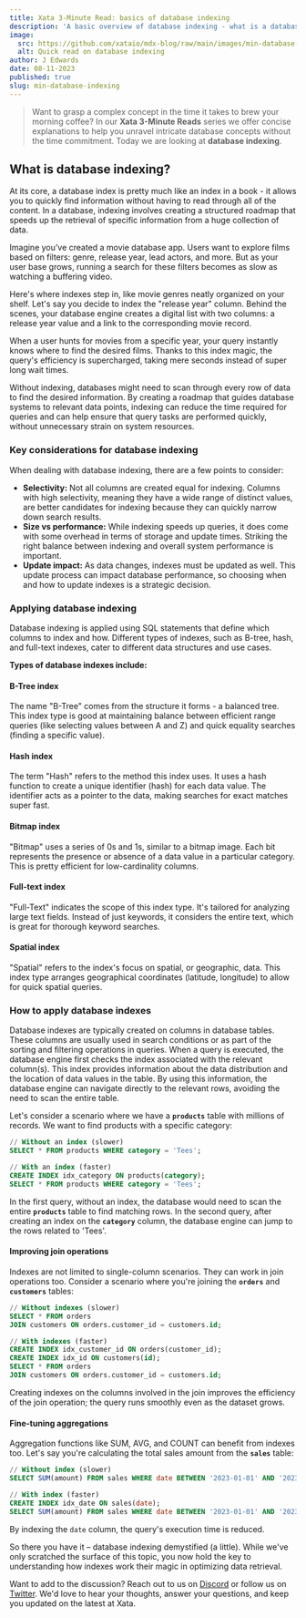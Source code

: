```yaml
---
title: Xata 3-Minute Read: basics of database indexing 
description: 'A basic overview of database indexing - what is a database index and what does it do?'
image: 
  src: https://github.com/xataio/mdx-blog/raw/main/images/min-database-indexing.png
  alt: Quick read on database indexing 
author: J Edwards
date: 08-11-2023
published: true
slug: min-database-indexing
---
```


> Want to grasp a complex concept in the time it takes to brew your morning coffee?  In our **Xata 3-Minute Reads** series we offer concise explanations to help you unravel intricate database concepts without the time commitment. Today we are looking at **database indexing**.


## What is database indexing?

At its core, a database index is pretty much like an index in a book - it allows you to quickly find information without having to read through all of the content. In a database, indexing involves creating a structured roadmap that speeds up the retrieval of specific information from a huge collection of data.

Imagine you’ve created a movie database app. Users want to explore films based on filters: genre, release year, lead actors, and more. But as your user base grows, running a search for these filters becomes as slow as watching a buffering video.

Here's where indexes step in, like movie genres neatly organized on your shelf. Let's say you decide to index the "release year" column. Behind the scenes, your database engine creates a digital list with two columns: a release year value and a link to the corresponding movie record. 

When a user hunts for movies from a specific year, your query instantly knows where to find the desired films. Thanks to this index magic, the query's efficiency is supercharged, taking mere seconds instead of super long wait times.

Without indexing, databases might need to scan through every row of data to find the desired information. By creating a roadmap that guides database systems to relevant data points, indexing can reduce the time required for queries and can help ensure that query tasks are performed quickly, without unnecessary strain on system resources.


### Key considerations for database indexing

When dealing with database indexing, there are a few points to consider:

- **Selectivity:** Not all columns are created equal for indexing. Columns with high selectivity, meaning they have a wide range of distinct values, are better candidates for indexing because they can quickly narrow down search results.
- **Size vs performance:** While indexing speeds up queries, it does come with some overhead in terms of storage and update times. Striking the right balance between indexing and overall system performance is important.
- **Update impact:** As data changes, indexes must be updated as well. This update process can impact database performance, so choosing when and how to update indexes is a strategic decision.


### Applying database indexing

Database indexing is applied using SQL statements that define which columns to index and how. Different types of indexes, such as B-tree, hash, and full-text indexes, cater to different data structures and use cases.

**Types of database indexes include:**

#### B-Tree index

The name "B-Tree" comes from the structure it forms - a balanced tree. This index type is good at maintaining balance between efficient range queries (like selecting values between A and Z) and quick equality searches (finding a specific value). 

#### Hash index

The term "Hash" refers to the method this index uses. It uses a hash function to create a unique identifier (hash) for each data value. The identifier acts as a pointer to the data, making searches for exact matches super fast.

#### Bitmap index

"Bitmap" uses a series of 0s and 1s, similar to a bitmap image. Each bit represents the presence or absence of a data value in a particular category. This is pretty efficient for low-cardinality columns.

#### Full-text index

"Full-Text" indicates the scope of this index type. It's tailored for analyzing large text fields. Instead of just keywords, it considers the entire text, which is great for thorough keyword searches. 

#### Spatial index

"Spatial" refers to the index's focus on spatial, or geographic, data. This index type arranges geographical coordinates (latitude, longitude) to allow for quick spatial queries. 


### How to apply database indexes

Database indexes are typically created on columns in database tables. These columns are usually used in search conditions or as part of the sorting and filtering operations in queries. When a query is executed, the database engine first checks the index associated with the relevant column(s). This index provides information about the data distribution and the location of data values in the table. By using this information, the database engine can navigate directly to the relevant rows, avoiding the need to scan the entire table.

Let's consider a scenario where we have a **`products`** table with millions of records. We want to find products with a specific category:

```sql
// Without an index (slower)
SELECT * FROM products WHERE category = 'Tees';
```

```sql
// With an index (faster)
CREATE INDEX idx_category ON products(category);
SELECT * FROM products WHERE category = 'Tees';
```

In the first query, without an index, the database would need to scan the entire **`products`** table to find matching rows. In the second query, after creating an index on the **`category`** column, the database engine can jump to the rows related to 'Tees'.

#### Improving join operations

Indexes are not limited to single-column scenarios. They can work in join operations too. Consider a scenario where you're joining the **`orders`** and **`customers`** tables:

```sql
// Without indexes (slower)
SELECT * FROM orders
JOIN customers ON orders.customer_id = customers.id;
```

```sql
// With indexes (faster)
CREATE INDEX idx_customer_id ON orders(customer_id);
CREATE INDEX idx_id ON customers(id);
SELECT * FROM orders
JOIN customers ON orders.customer_id = customers.id;
```

Creating indexes on the columns involved in the join improves the efficiency of the join operation; the query runs smoothly even as the dataset grows.

#### Fine-tuning aggregations

Aggregation functions like SUM, AVG, and COUNT can benefit from indexes too. Let's say you're calculating the total sales amount from the **`sales`** table:

```sql
// Without index (slower)
SELECT SUM(amount) FROM sales WHERE date BETWEEN '2023-01-01' AND '2023-08-30';
```

```sql
// With index (faster)
CREATE INDEX idx_date ON sales(date);
SELECT SUM(amount) FROM sales WHERE date BETWEEN '2023-01-01' AND '2023-08-30';
```

By indexing the `date` column, the query's execution time is reduced.

So there you have it –  database indexing demystified (a little). While we've only scratched the surface of this topic, you now hold the key to understanding how indexes work their magic in optimizing data retrieval.

Want to add to the discussion? Reach out to us on [Discord](https://xata.io/discord) or follow us on [Twitter](https://twitter.com/xata). We'd love to hear your thoughts, answer your questions, and keep you updated on the latest at Xata.
